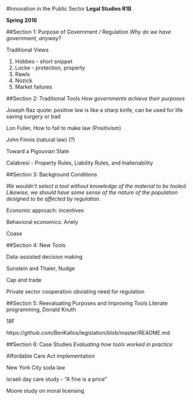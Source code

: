 #Innovation in the Public Sector 
**Legal Studies R1B**

**Spring 2016**


##Section 1: Purpose of Government / Regulation 
*Why do we have government, anyway?* 

Traditional Views

1. Hobbes - short snippet 
2. Locke - protection, property
3. Rawls 
4. Nozick 
5. Market failures

##Section 2: Traditional Tools 
*How governments achieve their purposes* 

Joseph Raz quote: positive law is like a sharp kinfe, can be used for life saving surgery or bad

Lon Fuller, How to fail to make law (Positivism)

John Finnis (natural law) (?) 

Toward a Pigouvian State 

Calabresi - Property Rules, Liability Rules, and Inalienability 


##Section 3: Background Conditions 

*We wouldn't select a tool without knowledge of the material to be tooled. Likewise, we should have some sense of the nature of the population designed to be affected by regulation.* 

Economic approach: incentives 

Behavioral economics: Ariely 

Coase 


##Section 4: New Tools 

Data-assisted decision making

Sunstein and Thaler, Nudge 

Cap and trade 

Private sector cooperation obviating need for regulation

##Section 5: Reevaluating Purposes and Improving Tools 
Literate programming, Donald Knuth

18F

https://github.com/BenKallos/legislation/blob/master/README.md

##Section 6: Case Studies 
*Evaluating how tools worked in practice*

Affordable Care Act implementation 

New York City soda law

Israeli day care study - "A fine is a price" 

Moore study on moral licensing 
